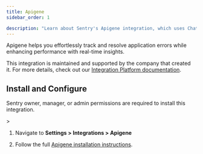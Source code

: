 ```yaml
---
title: Apigene
sidebar_order: 1

description: "Learn about Sentry's Apigene integration, which uses ChatGPT to focus on simplifying the process of issue management and troubleshooting ."
---
```


Apigene helps you effortlessly track and resolve application errors while enhancing performance with real-time insights.


This integration is maintained and supported by the company that created it. For more details, check out our [Integration Platform documentation](/organization/integrations/integration-platform/).

## Install and Configure

<Alert>

Sentry owner, manager, or admin permissions are required to install this integration.

</Alert>>

1. Navigate to **Settings > Integrations > Apigene**

2. Follow the full [Apigene installation instructions](https://www.apigene.ai/integrations/Sentry).
